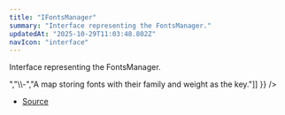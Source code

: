 ```yaml
---
title: "IFontsManager"
summary: "Interface representing the FontsManager."
updatedAt: "2025-10-29T11:03:48.802Z"
navIcon: "interface"
---
```



Interface representing the FontsManager.

<Table data={{ headers: [{"content":"Property","key":"property","sortable":true},{"content":"Type","key":"type","sortable":true},{"content":"Value","key":"value","sortable":true},{"content":"Description","key":"description"}], rows: [["debug","[boolean](https://developer.mozilla.org/en-US/docs/Web/JavaScript/Reference/Global_Objects/Boolean)","\\-","Whether debugging is enabled."],["map","Map\\<string, Font\\>","\\-","A map storing fonts with their family and weight as the key."]] }} />


- [Source](https://github.com/NMMTY/LazyCanvas/blob/e5b83021346e886d435469de8abb93654e0fb45d/packages/lazycanvas/src/structures/managers/FontsManager.ts#L9)